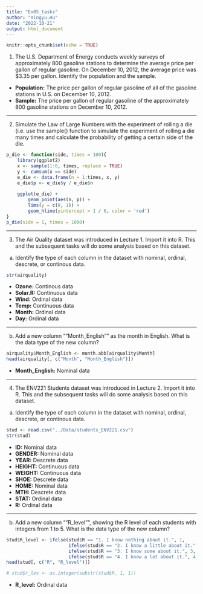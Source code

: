 ```yaml
---
title: "Ex05_tasks"
author: "Xingyu.Hu"
date: "2022-10-21"
output: html_document
---
```


```r
knitr::opts_chunk$set(echo = TRUE)
```

1. The U.S. Department of Energy conducts weekly surveys of approximately 800 gasoline stations to determine the average price per gallon of regular gasoline. On December 10, 2012, the average price was \$3.35 per gallon. Identify the population and the sample.

- **Population:** The price per gallon of regular gasoline of all of the gasoline stations in U.S. on December 10, 2012.
- **Sample:** The price per gallon of regular gasoline of the approximately 800 gasoline stations on December 10, 2012.

---

2. Simulate the Law of Large Numbers with the experiment of rolling a die (i.e. use the sample() function to simulate the experiment of rolling a die many times and calculate the probability of getting a certain side of the die.

```r
p_die <- function(side, times = 100){
    library(ggplot2)
    x <- sample(1:6, times, replace = TRUE)
    y <- cumsum(x == side)
    e_die <- data.frame(n = 1:times, x, y)
    e_die$p <- e_die$y / e_die$n
    
    ggplot(e_die) +
        geom_point(aes(n, p)) +
        lims(y = c(0, 1)) +
        geom_hline(yintercept = 1 / 6, color = 'red')
}
p_die(side = 1, times = 1000)
```

---

3. The Air Quality dataset was introduced in Lecture 1. Import it into R. This and the subsequent tasks will do some analysis based on this dataset.
    
a. Identify the type of each column in the dataset with nominal, ordinal, descrete, or continous data.

```r
str(airquality)
```
    
- **Ozone:** Continous data
- **Solar.R:** Continuous data
- **Wind:** Ordinal data
- **Temp:** Continuous data
- **Month:** Ordinal data
- **Day:** Ordinal data

---

b. Add a new column ""Month_English"" as the month in English. What is the data type of the new column?

```r
airquality$Month_English <- month.abb[airquality$Month]
head(airquality[, c("Month", "Month_English")])
```

- **Month_English:** Nominal data

---

4. The ENV221 Students dataset was introduced in Lecture 2. Import it into R. This and the subsequent tasks will do some analysis based on this dataset. 

a. Identify the type of each column in the dataset with nominal, ordinal, descrete, or continous data.

```r
stud <- read.csv("../Data/students_ENV221.csv")
str(stud)
```

- **ID:** Nominal data
- **GENDER:** Nominal data
- **YEAR:** Descrete data
- **HEIGHT:** Continuous data
- **WEIGHT:** Continuous data
- **SHOE:** Descrete data
- **HOME:** Nominal data
- **MTH:** Descrete data
- **STAT:** Ordinal data
- **R:** Ordinal data

---

b. Add a new column ""R_level"", showing the R level of each students with integers from 1 to 5. What is the data type of the new column?

```r
stud$R_level <- ifelse(stud$R == "1. I know nothing about it.", 1,
                       ifelse(stud$R == "2. I know a little about it.", 2,
                       ifelse(stud$R == "3. I know some about it.", 3,
                       ifelse(stud$R == "4. I know a lot about it.", 4, 5))))
head(stud[, c("R", "R_level")])

# stud$r_lev <- as.integer(substr(stud$R, 1, 1))
```

- **R_level:** Ordinal data
